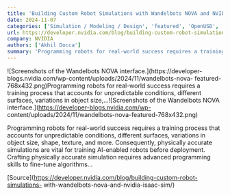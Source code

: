 ```yaml
---
title: 'Building Custom Robot Simulations with Wandelbots NOVA and NVIDIA Isaac Sim'
date: 2024-11-07
categories: ['Simulation / Modeling / Design', 'featured', 'OpenUSD', 'Robotics Simulation']
url: https://developer.nvidia.com/blog/building-custom-robot-simulations-with-wandelbots-nova-and-nvidia-isaac-sim/
company: NVIDIA
authors: ['Akhil Docca']
summary: 'Programming robots for real-world success requires a training process that accounts for unpredictable conditions, different surfaces, variations in object size,...'
---
```



![Screenshots of the Wandelbots NOVA interface.](https://developer-
blogs.nvidia.com/wp-content/uploads/2024/11/wandelbots-nova-
featured-768x432.png)Programming robots for real-world success requires a
training process that accounts for unpredictable conditions, different
surfaces, variations in object size,...![Screenshots of the Wandelbots NOVA
interface.](https://developer-blogs.nvidia.com/wp-
content/uploads/2024/11/wandelbots-nova-featured-768x432.png)

Programming robots for real-world success requires a training process that
accounts for unpredictable conditions, different surfaces, variations in
object size, shape, texture, and more. Consequently, physically accurate
simulations are vital for training AI-enabled robots before deployment.
Crafting physically accurate simulation requires advanced programming skills
to fine-tune algorithms…

[Source](https://developer.nvidia.com/blog/building-custom-robot-simulations-
with-wandelbots-nova-and-nvidia-isaac-sim/)

